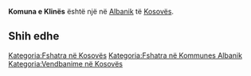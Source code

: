 {{Fshat në 
 | Emri                = Komuna e Klinës
 | EmriAlt                = 
 | NAME_SHORT_FORM=      Klinë
 | NAME_GENERIC=      Komuna
 | NAME_SORT_NAME_RO=      KOMUNAEKLINES
 | FULL_NAME_RO = Komuna e Klinës
 | FULL_NAME_ND_RO=Komuna e Klines
 | SORT_NAME_RG=KLINES KOMUNAE
 | FULL_NAME_RG=Klinës, Komuna e
 | FULL_NAME_ND_RG=Klines, Komuna e
 | SRP_NAME_SHORT_FORM=      
 | SRP_NAME_GENERIC=      
 | SRP_NAME_SORT_NAME_RO=      
 | SRP_FULL_NAME_RO = 
 | SRP_FULL_NAME_ND_RO=
 | SRP_SORT_NAME_RG=
 | SRP_FULL_NAME_RG=
 | SRP_FULL_NAME_ND_RG=
 | Emri (Rasa dhanore) = 
 | Figura              = 
 | Shteti              = Kosovo
 | Komuna              = Albanik
 | Kodi postar         = 
 | Sipërfaqja          = 

 | Popullsia           = 

 | Regj. i popullsisë  = 
 | Dend. e popullsisë  = 
 | Faqja zyrtare       = 
 <!--- Koordinatat ----> 
 | Gjerësia            = 42.583333
 | Gjatësia            = 20.6
 | Lartësia            = 
}}
'''Komuna e Klinës''' është një [[]] në [[Albanik]] të [[Kosovës]].

<!-- == Gjeografia == -->
<!-- == Historia == -->
<!-- == Demografia == -->
== Shih edhe ==
{{Komuna Albanik}}
{{Kosovo-Administrata-Cung}}

[[Kategoria:Fshatra në Kosovës]]
[[Kategoria:Fshatra në Kommunes Albanik]]
[[Kategoria:Vendbanime në Kosovës]]